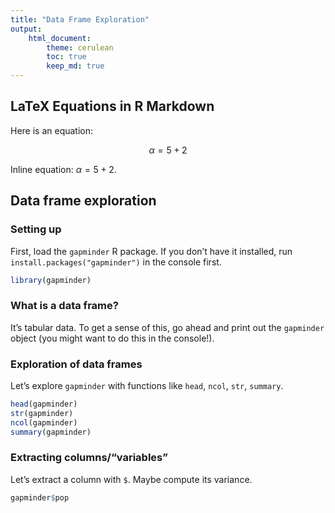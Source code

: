```yaml
---
title: "Data Frame Exploration"
output: 
    html_document:
        theme: cerulean
        toc: true
        keep_md: true
---
```


## LaTeX Equations in R Markdown

Here is an equation:

$$\alpha = 5 + 2$$

Inline equation: $\alpha = 5 + 2$. 

## Data frame exploration

### Setting up

First, load the `gapminder` R package. If you don't have it installed, run `install.packages("gapminder")` in the console first.

```r
library(gapminder)
```

### What is a data frame?

It's tabular data. To get a sense of this, go ahead and print out the `gapminder` object (you might want to do this in the console!).

### Exploration of data frames

Let's explore `gapminder` with functions like `head`, `ncol`, `str`, `summary`.

```r
head(gapminder)
str(gapminder)
ncol(gapminder)
summary(gapminder)
```


### Extracting columns/"variables"

Let's extract a column with `$`. Maybe compute its variance.
```r
gapminder$pop
```

